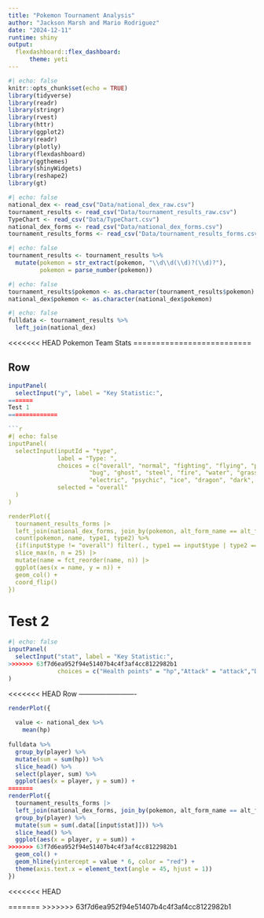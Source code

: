 ```yaml
---
title: "Pokemon Tournament Analysis"
author: "Jackson Marsh and Mario Rodriguez"
date: "2024-12-11"
runtime: shiny
output: 
  flexdashboard::flex_dashboard:
      theme: yeti
---
```


```r
#| echo: false
knitr::opts_chunk$set(echo = TRUE)
library(tidyverse)
library(readr)
library(stringr)
library(rvest)
library(httr)
library(ggplot2)
library(readr)
library(plotly)
library(flexdashboard)
library(ggthemes)
library(shinyWidgets)
library(reshape2)
library(gt)
```

```r
#| echo: false
national_dex <- read_csv("Data/national_dex_raw.csv")
tournament_results <- read_csv("Data/tournament_results_raw.csv")
TypeChart <- read_csv("Data/TypeChart.csv")
national_dex_forms <- read_csv("Data/national_dex_forms.csv")
tournament_results_forms <- read_csv("Data/tournament_results_forms.csv")
```


```r
#| echo: false
tournament_results <- tournament_results %>%
  mutate(pokemon = str_extract(pokemon, "\\d\\d(\\d)?(\\d)?"), 
         pokemon = parse_number(pokemon))
```

```r
#| echo: false
tournament_results$pokemon <- as.character(tournament_results$pokemon)
national_dex$pokemon <- as.character(national_dex$pokemon)
```


```r
#| echo: false
fulldata <- tournament_results %>%
  left_join(national_dex)
```

<<<<<<< HEAD
Pokemon Team Stats
==========================

Row 
-------------------------

```r
inputPanel(
  selectInput("y", label = "Key Statistic:",
=======
Test 1
==============

```r
#| echo: false
inputPanel(
  selectInput(inputId = "type", 
              label = "Type: ", 
              choices = c("overall", "normal", "fighting", "flying", "poison", "ground", "rock",
                       "bug", "ghost", "steel", "fire", "water", "grass",
                       "electric", "psychic", "ice", "dragon", "dark", "fairy"),
              selected = "overall"
  )
)

renderPlot({
  tournament_results_forms |> 
  left_join(national_dex_forms, join_by(pokemon, alt_form_name == alt_form)) |>
  count(pokemon, name, type1, type2) %>%
  {if(input$type != "overall") filter(., type1 == input$type | type2 == input$type) else .} |>  
  slice_max(n, n = 25) |> 
  mutate(name = fct_reorder(name, n)) |> 
  ggplot(aes(x = name, y = n)) + 
  geom_col() +
  coord_flip()
})

```

Test 2
======================

```r
#| echo: false
inputPanel(
  selectInput("stat", label = "Key Statistic:",
>>>>>>> 63f7d6ea952f94e51407b4c4f3af4cc8122982b1
              choices = c("Health points" = "hp","Attack" = "attack","Defense" = "defense", "Special Attack" = "sp_atk","Special Defense" = "sp_def","Speed" = "speed"))
)
```

<<<<<<< HEAD
Row 
-------------------------

```r
renderPlot({  
  
  value <- national_dex %>%
    mean(hp)
  
fulldata %>%
  group_by(player) %>%
  mutate(sum = sum(hp)) %>%
  slice_head() %>%
  select(player, sum) %>%
  ggplot(aes(x = player, y = sum)) +
=======
renderPlot({   
  tournament_results_forms |> 
  left_join(national_dex_forms, join_by(pokemon, alt_form_name == alt_form)) %>% 
  group_by(player) %>%
  mutate(sum = sum(.data[[input$stat]])) %>%
  slice_head() %>%
  ggplot(aes(x = player, y = sum)) + 
>>>>>>> 63f7d6ea952f94e51407b4c4f3af4cc8122982b1
  geom_col() + 
  geom_hline(yintercept = value * 6, color = "red") + 
  theme(axis.text.x = element_text(angle = 45, hjust = 1))
})
```

<<<<<<< HEAD

=======
>>>>>>> 63f7d6ea952f94e51407b4c4f3af4cc8122982b1

